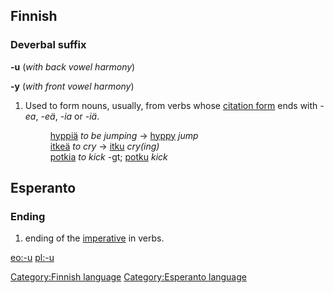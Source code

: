 ==Finnish==
===Deverbal suffix===
'''-u''' (''with back vowel harmony'')

'''-y''' (''with front vowel harmony'')

# Used to form nouns, usually, from verbs whose [[citation form]] ends with ''-ea'', ''-eä'', ''-ia'' or ''-iä''.
#: [[hyppiä]] ''to be jumping'' -&gt; [[hyppy]] ''jump''
#: [[itkeä]] ''to cry'' -&gt; [[itku]] ''cry(ing)''
#: [[potkia]] ''to kick'' -gt; [[potku]] ''kick''
[[Category:Finnish language]]
==Esperanto==
===Ending===
# ending of the [[imperative]] in verbs.

[[Category:Esperanto language]]
{{Universala Vortaro}}
[[eo:-u]]
[[pl:-u]]